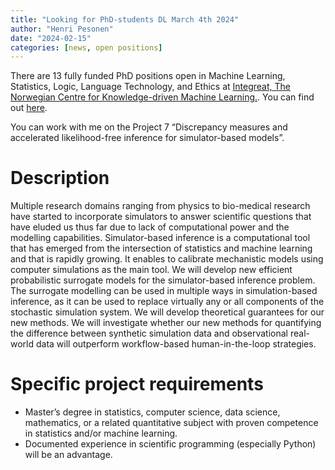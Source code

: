 ```yaml
---
title: "Looking for PhD-students DL March 4th 2024"
author: "Henri Pesonen"
date: "2024-02-15"
categories: [news, open positions]
---
```


There are 13 fully funded PhD positions open in Machine Learning, Statistics, Logic, Language Technology, and Ethics at [Integreat, The Norwegian Centre for Knowledge-driven Machine Learning.](https://integreat.no). You can find out [here](https://www.jobbnorge.no/en/available-jobs/job/257181/13-phd-positions-in-knowledge-driven-machine-learning).  

You can work with me on the Project 7 "Discrepancy measures and accelerated likelihood-free inference for simulator-based models". 

# Description
Multiple research domains ranging from physics to bio-medical research have started to incorporate simulators to answer scientific questions that have eluded us thus far due to lack of computational power and the modelling capabilities. Simulator-based inference is a computational tool that has emerged from the intersection of statistics and machine learning and that is rapidly growing. It enables to calibrate mechanistic models using computer simulations as the main tool. We will develop new efficient probabilistic surrogate models for the simulator-based inference problem. The surrogate modelling can be used in multiple ways in simulation-based inference, as it can be used to replace virtually any or all components of the stochastic simulation system. We will develop theoretical guarantees for our new methods. We will investigate whether our new methods for quantifying the difference between synthetic simulation data and observational real-world data will outperform workflow-based human-in-the-loop strategies.  

# Specific project requirements
- Master’s degree in statistics, computer science, data science, mathematics, or a related quantitative subject with proven competence in statistics and/or machine learning. 
- Documented experience in scientific programming (especially Python) will be an advantage.

